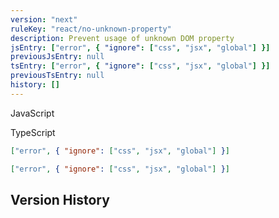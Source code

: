 ```yaml
---
version: "next"
ruleKey: "react/no-unknown-property"
description: Prevent usage of unknown DOM property
jsEntry: ["error", { "ignore": ["css", "jsx", "global"] }]
previousJsEntry: null
tsEntry: ["error", { "ignore": ["css", "jsx", "global"] }]
previousTsEntry: null
history: []
---
```


<Tabs defaultValue="js">

<TabsList>
  <TabsTrigger value="js">
    <div className="flex gap-2 items-center">
      <RuleLevelIcon level="error" />
      <p>JavaScript</p>
    </div>
  </TabsTrigger>
  <TabsTrigger value="ts">
    <div className="flex gap-2 items-center">
      <RuleLevelIcon ts level="error" />
      <p>TypeScript</p>
    </div>
  </TabsTrigger>
</TabsList>

<TabsContent value="js">

```json
["error", { "ignore": ["css", "jsx", "global"] }]
```

</TabsContent>

<TabsContent value="ts">

```json
["error", { "ignore": ["css", "jsx", "global"] }]
```

</TabsContent>

</Tabs>

## Version History

<RuleHistory ruleKey="react/no-unknown-property" />
